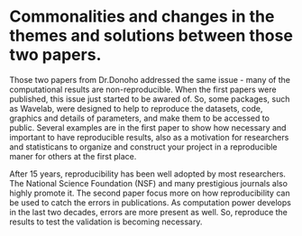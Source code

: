 # Commonalities and changes in the themes and solutions between those two papers. 

Those two papers from Dr.Donoho addressed the same issue -  many of the computational results are non-reproducible. When the first papers were published, this issue just started to be awared of. So, some packages, such as Wavelab, were designed to help to reproduce the datasets, code, graphics and details of parameters, and make them to be accessed to public. Several examples are in the first paper to show how necessary and important to have reproducible results, also as a motivation for researchers and statisticans to organize and construct your project in a reproducible maner for others at the first place. 

After 15 years, reproducibility has been well adopted by most researchers. The National Science Foundation (NSF) and many prestigious journals also highly promote it. The second paper focus more on how reproducibility can be used to catch the errors in publications. As computation power develops in the last two decades, errors are more present as well. So, reproduce the results to test the validation is becoming necessary.  




